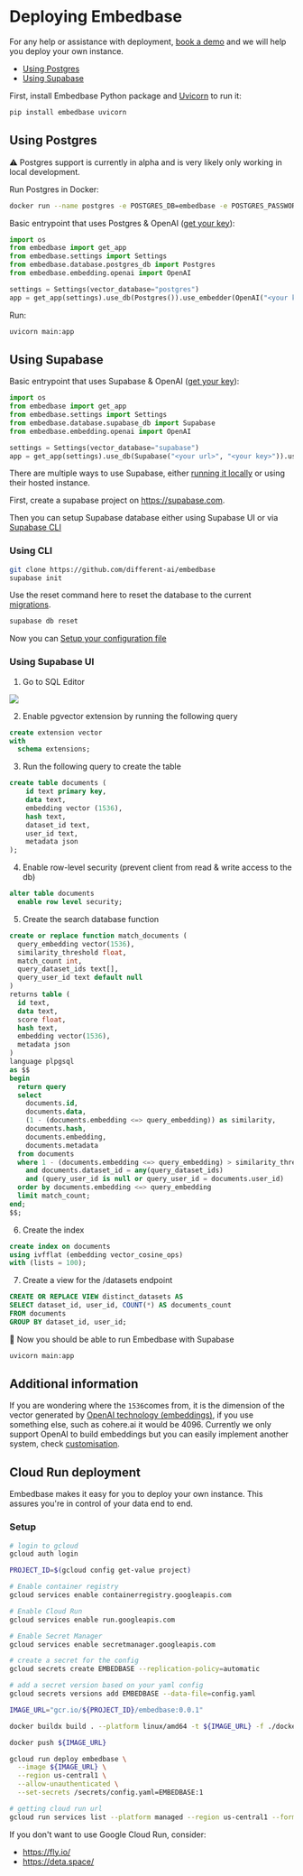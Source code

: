 
# Deploying Embedbase

For any help or assistance with deployment, [book a demo](https://cal.com/potato/20min) and we will help you deploy your own instance.

- [Using Postgres](#using-postgres)
- [Using Supabase](#using-supabase)

First, install Embedbase Python package and [Uvicorn](https://www.uvicorn.org/) to run it:

```bash
pip install embedbase uvicorn
```

## Using Postgres

⚠️ Postgres support is currently in alpha and is very likely only working in local development.

Run Postgres in Docker:

```bash
docker run --name postgres -e POSTGRES_DB=embedbase -e POSTGRES_PASSWORD=localdb -p 5432:5432 -p 8080:8080 -d ankane/pgvector
```

Basic entrypoint that uses Postgres & OpenAI ([get your key](https://platform.openai.com/account/api-keys)):

```py filename="main.py"
import os
from embedbase import get_app
from embedbase.settings import Settings
from embedbase.database.postgres_db import Postgres
from embedbase.embedding.openai import OpenAI

settings = Settings(vector_database="postgres")
app = get_app(settings).use_db(Postgres()).use_embedder(OpenAI("<your key>")).run()
```

Run:

```bash
uvicorn main:app
```

## Using Supabase

Basic entrypoint that uses Supabase & OpenAI ([get your key](https://platform.openai.com/account/api-keys)):

```py filename="main.py"
import os
from embedbase import get_app
from embedbase.settings import Settings
from embedbase.database.supabase_db import Supabase
from embedbase.embedding.openai import OpenAI

settings = Settings(vector_database="supabase")
app = get_app(settings).use_db(Supabase("<your url>", "<your key>")).use_embedder(OpenAI("<your key>")).run()
```

There are multiple ways to use Supabase, either [running it locally](https://supabase.com/docs/guides/cli/local-development) or using their hosted instance.

First, create a supabase project on https://supabase.com.

Then you can setup Supabase database either using Supabase UI or via [Supabase CLI](https://supabase.com/docs/guides/cli)

### Using CLI

```bash
git clone https://github.com/different-ai/embedbase
supabase init
```

Use the reset command here to reset the database to the current [migrations](https://github.com/different-ai/embedbase/tree/main/supabase/migrations).

```bash
supabase db reset
```

Now you can [Setup your configuration file](#setup-your-configuration-file)

### Using Supabase UI

1. Go to SQL Editor 

<Image src="/supabase-click-on-sqleditor.png" width={500} height={300} />

2. Enable pgvector extension by running the following query

```sql
create extension vector
with
  schema extensions;
```

3. Run the following query to create the table

```sql
create table documents (
    id text primary key,
    data text,
    embedding vector (1536),
    hash text,
    dataset_id text,
    user_id text,
    metadata json
);
```

4. Enable row-level security (prevent client from read & write access to the db)

```sql
alter table documents
  enable row level security;
```

5. Create the search database function

```sql
create or replace function match_documents (
  query_embedding vector(1536),
  similarity_threshold float,
  match_count int,
  query_dataset_ids text[],
  query_user_id text default null
)
returns table (
  id text,
  data text,
  score float,
  hash text,
  embedding vector(1536),
  metadata json
)
language plpgsql
as $$
begin
  return query
  select
    documents.id,
    documents.data,
    (1 - (documents.embedding <=> query_embedding)) as similarity,
    documents.hash,
    documents.embedding,
    documents.metadata
  from documents
  where 1 - (documents.embedding <=> query_embedding) > similarity_threshold
    and documents.dataset_id = any(query_dataset_ids)
    and (query_user_id is null or query_user_id = documents.user_id)
  order by documents.embedding <=> query_embedding
  limit match_count;
end;
$$;
```

6. Create the index

```sql
create index on documents
using ivfflat (embedding vector_cosine_ops)
with (lists = 100);
```

7. Create a view for the /datasets endpoint

```sql
CREATE OR REPLACE VIEW distinct_datasets AS
SELECT dataset_id, user_id, COUNT(*) AS documents_count
FROM documents
GROUP BY dataset_id, user_id;
```

🎉 Now you should be able to run Embedbase with Supabase

```bash
uvicorn main:app
```

## Additional information

If you are wondering where the `1536`comes from, it is the dimension of the vector generated by [OpenAI technology (embeddings)](https://platform.openai.com/docs/guides/embeddings), if you use something else, such as cohere.ai it would be 4096. Currently we only support OpenAI to build embeddings but you can easily implement another system, check [customisation](https://docs.embedbase.xyz/self-hosting/customisation#custom-embedder).

## Cloud Run deployment

Embedbase makes it easy for you to deploy your own instance. This assures you're in control of your data end to end.

### Setup

```bash
# login to gcloud
gcloud auth login

PROJECT_ID=$(gcloud config get-value project)

# Enable container registry
gcloud services enable containerregistry.googleapis.com

# Enable Cloud Run
gcloud services enable run.googleapis.com

# Enable Secret Manager
gcloud services enable secretmanager.googleapis.com

# create a secret for the config
gcloud secrets create EMBEDBASE --replication-policy=automatic

# add a secret version based on your yaml config
gcloud secrets versions add EMBEDBASE --data-file=config.yaml

IMAGE_URL="gcr.io/${PROJECT_ID}/embedbase:0.0.1"

docker buildx build . --platform linux/amd64 -t ${IMAGE_URL} -f ./docker/Dockerfile

docker push ${IMAGE_URL}

gcloud run deploy embedbase \
  --image ${IMAGE_URL} \
  --region us-central1 \
  --allow-unauthenticated \
  --set-secrets /secrets/config.yaml=EMBEDBASE:1

# getting cloud run url
gcloud run services list --platform managed --region us-central1 --format="value(status.url)" --filter="metadata.name=embedbase"
```

If you don't want to use Google Cloud Run, consider:
- https://fly.io/
- https://deta.space/

